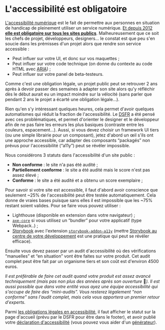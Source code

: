 # L'accessibilité est obligatoire

[L'accessibilité numérique](https://accessibilite.numerique.gouv.fr/) est le fait de permettre aux personnes en situation de handicap de pleinement utiliser un service numérique. [Et depuis 2012 **elle est obligatoire sur tous les sites publics**](https://design.numerique.gouv.fr/accessibilite-numerique/cadre-legal/). Malheureusement que ce soit les chefs de projet, développeurs, designers… le constat est que peu s'en soucie dans les prémisses d'un projet alors que rendre son service accessible :

- Peut influer sur votre UI, et donc sur vos maquettes ;
- Peut influer sur votre code technique (on donne du contexte au code HTML avec [ARIA](https://developer.mozilla.org/en-US/docs/Web/Accessibility/ARIA)) ;
- Peut influer sur votre panel de beta-testeurs.

Comme c'est une obligation légale, un projet public peut se retrouver 2 ans après à devoir passer des semaines à adapter son site alors qu'y réfléchir dès le début aurait eu un impact moindre sur la vélocité (sans parler que pendant 2 ans le projet a écarté une obligation légale…).

Rien qu'en s'y intéressant quelques heures, cela permet d'avoir quelques automatismes qui réduit la fraction de l'accessibilité. Le [DSFR](state-identity/dsfr.mdx) a été pensé avec ces problématiques, et permet d'orienter le designer et le développeur afin de ne pas faire les erreurs les plus basiques (contraste entre les couleurs, espacement…). Aussi, si vous devez choisir un framework UI tiers (ou une simple librairie pour un composant), jetez d'abord un œil s'ils ont une approche accessible, car adapter des composants “packagés” non prévus pour l'accessibilité (“a11y”) peut se révéler impossible.

Nous considérons 3 statuts dans l'accessibilité d'un site public :

- **Non conforme** : le site n'a pas été audité ;
- **Partiellement conforme** : le site a été audité mais le score n'est pas assez élevé ;
- **Conforme** : le site a été audité et a obtenu un score exemplaire ;

Pour savoir si votre site est accessible, il faut d'abord avoir conscience que seulement ~25% de l'accessibilité peut être testée automatiquement. Cela donne de vraies bases puisque sans elles il est impossible que les ~75% restant soient valides. Pour se faire vous pouvez utiliser :

- Lighthouse (disponible en extension dans votre navigateur) ;
- [`axe-core`](https://github.com/dequelabs/axe-core) si vous utilisez un “bundler” pour votre applicatif (type Webpack..) ;
- [Storybook](https://github.com/storybookjs/storybook) avec l'extension [`storybook-addon-a11y`](https://storybook.js.org/addons/@storybook/addon-a11y) (mettre [Storybook au centre de votre développement](https://docs.google.com/document/d/1jOwMgouNtsnaqlQB139jzoA5synRfIjhtuUFrHK65-U) est une pratique qui peut se révéler efficace).

Ensuite vous devez passer par un audit d'accessibilité où des vérifications “manuelles” et “en situation” vont être faites sur votre produit. Cet audit complet peut être fait par un organisme tiers et son coût est d'environ 4500 euros.

_Il est préférable de faire cet audit quand votre produit est assez avancé techniquement (mais pas non plus des années après son ouverture_ 🙂*). Il est aussi possible que dans votre entité vous ayez une équipe accessibilité qui s'occupe de faire des “mini-audits”. Vous resterez légalement “non conforme” sans l'audit complet, mais cela vous apportera un premier retour d'experts.*

Parmi [les obligations légales en accessibilité](https://design.numerique.gouv.fr/accessibilite-numerique/cadre-legal/), il faut afficher le statut sur la page d'accueil (prévu par le DSFR pour être dans le footer), et avoir publié votre [déclaration d'accessibilité](https://design.numerique.gouv.fr/accessibilite-numerique/declaration-accessibilite) (vous pouvez vous aider d'un [générateur](https://betagouv.github.io/a11y-generateur-declaration/)).
